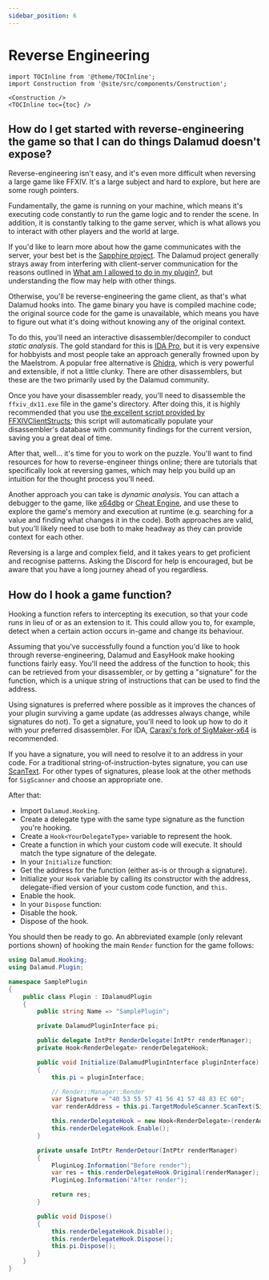 ```yaml
---
sidebar_position: 6
---
```


# Reverse Engineering

```mdx-code-block
import TOCInline from '@theme/TOCInline';
import Construction from '@site/src/components/Construction';

<Construction />
<TOCInline toc={toc} />
```

## How do I get started with reverse-engineering the game so that I can do things Dalamud doesn't expose?

Reverse-engineering isn't easy, and it's even more difficult when reversing a
large game like FFXIV. It's a large subject and hard to explore, but here are
some rough pointers.

Fundamentally, the game is running on your machine, which means it's executing
code constantly to run the game logic and to render the scene. In addition, it
is constantly talking to the game server, which is what allows you to interact
with other players and the world at large.

If you'd like to learn more about how the game communicates with the server,
your best bet is the
[Sapphire project](https://github.com/SapphireServer/Sapphire). The Dalamud
project generally strays away from interfering with client-server communication
for the reasons outlined in
[What am I allowed to do in my plugin?](#q-what-am-i-allowed-to-do-in-my-plugin),
but understanding the flow may help with other things.

Otherwise, you'll be reverse-engineering the game client, as that's what Dalamud
hooks into. The game binary you have is compiled machine code; the original
source code for the game is unavailable, which means you have to figure out what
it's doing without knowing any of the original context.

To do this, you'll need an interactive disassembler/decompiler to conduct
_static analysis_. The gold standard for this is
[IDA Pro](https://hex-rays.com/ida-pro/), but it is very expensive for hobbyists
and most people take an approach generally frowned upon by the Maelstrom. A
popular free alternative is [Ghidra](https://ghidra-sre.org/), which is very
powerful and extensible, if not a little clunky. There are other disassemblers,
but these are the two primarily used by the Dalamud community.

Once you have your disassembler ready, you'll need to disassemble the
`ffxiv_dx11.exe` file in the game's directory. After doing this, it is highly
recommended that you use
[the excellent script provided by FFXIVClientStructs](https://github.com/aers/FFXIVClientStructs/tree/main/ida);
this script will automatically populate your disassembler's database with
community findings for the current version, saving you a great deal of time.

After that, well... it's time for you to work on the puzzle. You'll want to find
resources for how to reverse-engineer things online; there are tutorials that
specifically look at reversing games, which may help you build up an intuition
for the thought process you'll need.

Another approach you can take is _dynamic analysis_. You can attach a debugger
to the game, like [x64dbg](https://x64dbg.com/) or
[Cheat Engine](https://www.cheatengine.org/), and use these to explore the
game's memory and execution at runtime (e.g. searching for a value and finding
what changes it in the code). Both approaches are valid, but you'll likely need
to use both to make headway as they can provide context for each other.

Reversing is a large and complex field, and it takes years to get proficient and
recognise patterns. Asking the Discord for help is encouraged, but be aware that
you have a long journey ahead of you regardless.

## How do I hook a game function?

Hooking a function refers to intercepting its execution, so that your code runs
in lieu of or as an extension to it. This could allow you to, for example,
detect when a certain action occurs in-game and change its behaviour.

Assuming that you've successfully found a function you'd like to hook through
reverse-engineering, Dalamud and EasyHook make hooking functions fairly easy.
You'll need the address of the function to hook; this can be retrieved from your
disassembler, or by getting a "signature" for the function, which is a unique
string of instructions that can be used to find the address.

Using signatures is preferred where possible as it improves the chances of your
plugin surviving a game update (as addresses always change, while signatures do
not). To get a signature, you'll need to look up how to do it with your
preferred disassembler. For IDA,
[Caraxi's fork of SigMaker-x64](https://github.com/Caraxi/SigMaker-x64) is
recommended.

If you have a signature, you will need to resolve it to an address in your code.
For a traditional string-of-instruction-bytes signature, you can use
[ScanText](https://goatcorp.github.io/Dalamud/api/Dalamud.Game.SigScanner.html#Dalamud_Game_SigScanner_ScanText_System_String_).
For other types of signatures, please look at the other methods for `SigScanner`
and choose an appropriate one.

After that:

- Import `Dalamud.Hooking`.
- Create a delegate type with the same type signature as the function you're
  hooking.
- Create a `Hook<YourDelegateType>` variable to represent the hook.
- Create a function in which your custom code will execute. It should match the
  type signature of the delegate.
- In your `Initialize` function:
- Get the address for the function (either as-is or through a signature).
- Initialize your `Hook` variable by calling its constructor with the address,
  delegate-ified version of your custom code function, and `this`.
- Enable the hook.
- In your `Dispose` function:
- Disable the hook.
- Dispose of the hook.

You should then be ready to go. An abbreviated example (only relevant portions
shown) of hooking the main `Render` function for the game follows:

```c#
using Dalamud.Hooking;
using Dalamud.Plugin;

namespace SamplePlugin
{
    public class Plugin : IDalamudPlugin
    {
        public string Name => "SamplePlugin";

        private DalamudPluginInterface pi;

        public delegate IntPtr RenderDelegate(IntPtr renderManager);
        private Hook<RenderDelegate> renderDelegateHook;

        public void Initialize(DalamudPluginInterface pluginInterface)
        {
            this.pi = pluginInterface;

            // Render::Manager::Render
            var Signature = "40 53 55 57 41 56 41 57 48 83 EC 60";
            var renderAddress = this.pi.TargetModuleScanner.ScanText(Signature);

            this.renderDelegateHook = new Hook<RenderDelegate>(renderAddress, this.RenderDetour);
            this.renderDelegateHook.Enable();
        }

        private unsafe IntPtr RenderDetour(IntPtr renderManager)
        {
            PluginLog.Information("Before render");
            var res = this.renderDelegateHook.Original(renderManager);
            PluginLog.Information("After render");

            return res;
        }

        public void Dispose()
        {
            this.renderDelegateHook.Disable();
            this.renderDelegateHook.Dispose();
            this.pi.Dispose();
        }
    }
}
```
